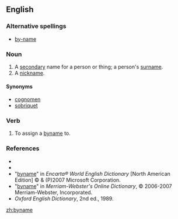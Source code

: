 ==English==

===Alternative spellings===
*[[by-name]]

===Noun===
{{en-noun}}

# A [[secondary]] name for a person or thing; a person's [[surname]].
# A [[nickname]].

====Synonyms====
*[[cognomen]]
*[[sobriquet]]

===Verb===
{{en-verb|bynam|es}}

#{{context|transitive|archaic}} To assign a [[byname]] to.

===References===
*{{R:Webster 1913}}
*{{R:Dictionary.com}}
*"[http://encarta.msn.com/dictionary_/byname.html byname]" in ''Encarta® World English Dictionary'' [North American Edition] © & (P)2007 Microsoft Corporation.
*"[http://www.m-w.com/cgi-bin/dictionary?book=Dictionary&va=byname byname]" in ''Merriam-Webster's Online Dictionary'', © 2006-2007 Merriam-Webster, Incorporated.
*''Oxford English Dictionary'', 2nd ed., 1989.

[[zh:byname]]
